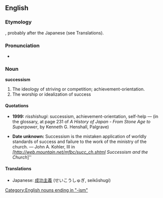 ==English==
===Etymology===
{{suffix|success|ism}}, probably after the Japanese (see Translations).

===Pronunciation===
*{{audio|en-us-successism.ogg|Audio (US)}}

===Noun===
'''successism'''
# The ideology of striving or competition; achievement-orientation.
# The worship or idealization of success

====Quotations====

*'''1999:''' ''risshishugi'': successism, achievement-orientation, self-help &mdash; (in the glossary, at page 231 of ''A History of Japan - From Stone Age to Superpower'', by Kenneth G. Henshall, Palgrave)

*'''Date unknown:''' Successism is the mistaken application of worldly standards of success and failure to the work of the ministry of the church. &mdash; John A. Kohler, III in ''[http://web.mountain.net/mfbc/succ_ch.shtml Successism and the Church'']''

====Translations====
*Japanese: [[成功主義]] (せいこうしゅぎ, seikōshugi)

[[Category:English nouns ending in "-ism"]]